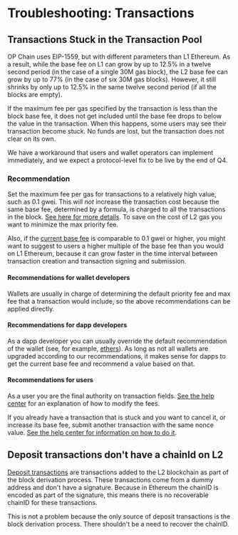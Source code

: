 # Troubleshooting: Transactions

## Transactions Stuck in the Transaction Pool

OP Chain uses EIP-1559, but with different parameters than L1 Ethereum.
As a result, while the base fee on L1 can grow by up to 12.5% in a twelve second period (in the case of a single 30M gas block), the L2 base fee can grow by up to 77% (in the case of six 30M gas blocks).
However, it still shrinks by only up to 12.5% in the same twelve second period (if all the blocks are empty).

If the maximum fee per gas specified by the transaction is less than the block base fee, it does not get included until the base fee drops to below the value in the transaction.
When this happens, some users may see their transaction become stuck. 
No funds are lost, but the transaction does not clear on its own. 

We have a workaround that users and wallet operators can implement immediately, and we expect a protocol-level fix to be live by the end of Q4.

### Recommendation

Set the maximum fee per gas for transactions to a relatively high value, such as 0.1 gwei. 
This will *not* increase the transaction cost because the same base fee, determined by a formula, is charged to all the transactions in the block. 
[See here for more details](/cex-wallet-developers/wallet-support#base-fee).
To save on the cost of L2 gas you want to minimize the max priority fee.

Also, if the [current base fee](https://optimism.io/gas-tracker) is comparable to 0.1 gwei or higher, you might want to suggest to users a higher multiple of the base fee than you would on L1 Ethereum, because it can grow faster in the time interval between transaction creation and transaction signing and submission. 

#### Recommendations for wallet developers

Wallets are usually in charge of determining the default priority fee and max fee that a transaction would include, so the above recommendations can be applied directly.


#### Recommendations for dapp developers

As a dapp developer you can usually override the default recommendation of the wallet
(see, for example, [ethers](https://github.com/ethers-io/ethers.js/blob/v5.7/packages/contracts/lib/index.d.ts#L10-L11)). 
As long as not all wallets are upgraded according to our recommendations, it makes sense for dapps to get the current base fee and recommend a value based on that.


#### Recommendations for users

As a user you are the final authority on transaction fields.
[See the help center](https://help.optimism.io/hc/en-us/articles/16711400204315-Managing-the-gas-fees-that-make-up-the-L2-execution-fee) for an explanation of how to modify the fees.

If you already have a transaction that is stuck and you want to cancel it, or increase its base fee, submit another transaction with the same nonce value. 
[See the help center for information on how to do it](https://help.optimism.io/hc/en-us/articles/17045804513307-What-to-do-with-a-stuck-pending-transaction-).

## Deposit transactions don't have a chainId on L2

  [Deposit transactions](https://github.com/ethereum-optimism/optimism/blob/65ec61dde94ffa93342728d324fecf474d228e1f/specs/deposits.md#the-deposited-transaction-type) are transactions added to the L2 blockchain as part of the block derivation process.
  These transactions come from a dummy address and don't have a signature.
  Because in Ethereum the chainID is encoded as part of the signature, this means there is no recoverable chainID for these transactions.

  This is not a problem because the only source of deposit transactions is the block derivation process. 
  There shouldn't be a need to recover the chainID.

